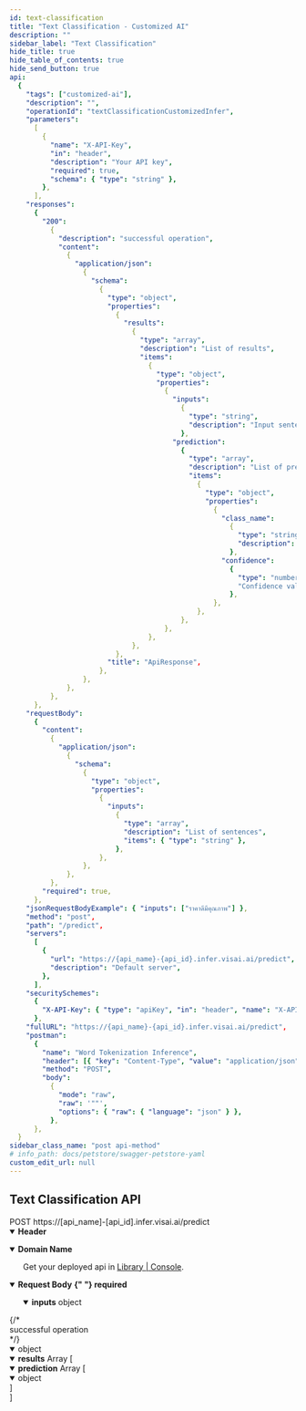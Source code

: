 ```yaml
---
id: text-classification
title: "Text Classification - Customized AI"
description: ""
sidebar_label: "Text Classification"
hide_title: true
hide_table_of_contents: true
hide_send_button: true
api:
  {
    "tags": ["customized-ai"],
    "description": "",
    "operationId": "textClassificationCustomizedInfer",
    "parameters":
      [
        {
          "name": "X-API-Key",
          "in": "header",
          "description": "Your API key",
          "required": true,
          "schema": { "type": "string" },
        },
      ],
    "responses":
      {
        "200":
          {
            "description": "successful operation",
            "content":
              {
                "application/json":
                  {
                    "schema":
                      {
                        "type": "object",
                        "properties":
                          {
                            "results":
                              {
                                "type": "array",
                                "description": "List of results",
                                "items":
                                  {
                                    "type": "object",
                                    "properties":
                                      {
                                        "inputs":
                                          {
                                            "type": "string",
                                            "description": "Input sentence",
                                          },
                                        "prediction":
                                          {
                                            "type": "array",
                                            "description": "List of prediction result",
                                            "items":
                                              {
                                                "type": "object",
                                                "properties":
                                                  {
                                                    "class_name":
                                                      {
                                                        "type": "string",
                                                        "description": "Class name from dataset",
                                                      },
                                                    "confidence":
                                                      {
                                                        "type": "number",
                                                        "Confidence value",
                                                      },
                                                  },
                                              },
                                          },
                                      },
                                  },
                              },
                          },
                        "title": "ApiResponse",
                      },
                  },
              },
          },
      },
    "requestBody":
      {
        "content":
          {
            "application/json":
              {
                "schema":
                  {
                    "type": "object",
                    "properties":
                      {
                        "inputs":
                          {
                            "type": "array",
                            "description": "List of sentences",
                            "items": { "type": "string" },
                          },
                      },
                  },
              },
          },
        "required": true,
      },
    "jsonRequestBodyExample": { "inputs": ["ราคาดีมีคุณภาพ"] },
    "method": "post",
    "path": "/predict",
    "servers":
      [
        {
          "url": "https://{api_name}-{api_id}.infer.visai.ai/predict",
          "description": "Default server",
        },
      ],
    "securitySchemes":
      {
        "X-API-Key": { "type": "apiKey", "in": "header", "name": "X-API-Key" },
      },
    "fullURL": "https://{api_name}-{api_id}.infer.visai.ai/predict",
    "postman":
      {
        "name": "Word Tokenization Inference",
        "header": [{ "key": "Content-Type", "value": "application/json" }],
        "method": "POST",
        "body":
          {
            "mode": "raw",
            "raw": '""',
            "options": { "raw": { "language": "json" } },
          },
      },
  }
sidebar_class_name: "post api-method"
# info_path: docs/petstore/swagger-petstore-yaml
custom_edit_url: null
---
```



## Text Classification API

<div class="custom-url-container">
  <span class="custom-method">POST</span>
  <span class="custom-url">https://[api_name]-[api_id].infer.visai.ai/predict</span>
</div>
<details style={{ marginBottom: "1rem" }} data-collapsed={false} open={true}>
  <summary style={{}}>
    <strong>Header</strong>
  </summary>
  <div>
    <ul>
      <ParamsItem
        className={"paramsItem"}
        param={{
          name: "X-API-Key",
          in: "header",
          description: "Your API key",
          required: true,
          schema: { type: "string" },
        }}
      ></ParamsItem>
    </ul>
  </div>
</details>
<details style={{ marginBottom: "1rem" }} data-collapsed={false} open={true}>
  <summary style={{}}>
    <strong>Domain Name</strong>
  </summary>
  <div>
    <ul>
      <ParamsItem
        className={"paramsItem"}
        param={{
          name: "api_name",
          in: "header",
          description: "Deployed API Name",
          required: true,
          schema: { type: "string" },
        }}
      ></ParamsItem>
      <ParamsItem
        className={"paramsItem"}
        param={{
          name: "api_id",
          in: "header",
          description: "Deployed API ID",
          required: true,
          schema: { type: "string" },
        }}
      ></ParamsItem>
      <div>Get your deployed api in <a href={`https://console.visai.ai/library?tabActive=customized-ai`} target={`_blank`}>Library | Console</a>.</div>
    </ul>
  </div>
</details>
<MimeTabs>
  <TabItem label={"application/json"} value={"application/json"}>
    <details style={{}} data-collapsed={false} open={true}>
      <summary style={{ textAlign: "left" }}>
        <strong>Request Body</strong>
        <strong
          style={{
            fontSize: "var(--ifm-code-font-size)",
            color: "var(--openapi-required)",
          }}
        >
          {" "}
          required
        </strong>
      </summary>
      <ul style={{ marginLeft: "1rem" }}>
        <SchemaItem collapsible={true} className={"schemaItem"}>
          <details style={{}} data-collapsed={false} open={true}>
            <summary style={{}}>
              <strong>inputs</strong>
              <span style={{ opacity: "0.6" }}> object</span>
            </summary>
            <div style={{ marginLeft: "1rem" }}>
              <SchemaItem
                collapsible={false}
                name={""}
                required={false}
                schemaName={"string[]"}
                qualifierMessage={undefined}
                schema={{
                  description: "List of sentence",
                  title: "",
                }}
              ></SchemaItem>
            </div>
          </details>
        </SchemaItem>
      </ul>
    </details>
  </TabItem>
</MimeTabs>
<div>
  <ApiTabs>
    <TabItem label={"200"} value={"200"}>
      {/* <div>successful operation</div> */}
      <div>
        <MimeTabs schemaType={"response"}>
          <TabItem label={"application/json"} value={"application/json"}>
            <SchemaTabs>
              <TabItem label={"Schema"} value={"Schema"}>
                <details style={{}} data-collapsed={false} open={true}>
                  <summary style={{}}>
                    <span style={{ opacity: "0.6" }}> object</span>
                  </summary>
                  <div style={{ marginLeft: "1rem" }}>
                    <SchemaItem
                      collapsible={false}
                      className={"schemaItem"}
                    >
                      <details style={{}} data-collapsed={false} open={true}>
                        <summary style={{}}>
                          <strong>results</strong>
                          <span style={{ opacity: "0.6" }}> Array [</span>
                        </summary>
                        <div style={{ marginLeft: "1rem" }}>
                          <SchemaItem
                            collapsible={false}
                            name={"input"}
                            required={false}
                            schemaName={"string"}
                            qualifierMessage={undefined}
                            schema={{
                              type: "array",
                              description: "Input sentence"
                            }}
                          ></SchemaItem>
                        </div>
                        <SchemaItem
                          collapsible={false}
                          className={"schemaItem"}
                        >
                          <details style={{}} data-collapsed={false} open={true}>
                            <summary style={{}}>
                              <strong>prediction</strong>
                              <span style={{ opacity: "0.6" }}> Array [</span>
                            </summary>
                            <div style={{ marginLeft: "1rem" }}>
                              <SchemaItem
                                collapsible={false}
                                className={"schemaItem"}
                              >
                                <details style={{}} data-collapsed={false} open={true}>
                                  <summary style={{}}>
                                    <span style={{ opacity: "0.6" }}> object</span>
                                  </summary>
                                  <div style={{ marginLeft: "1rem" }}>
                                    <SchemaItem
                                      collapsible={false}
                                      name={"class_name"}
                                      required={false}
                                      schemaName={"string"}
                                      qualifierMessage={undefined}
                                      schema={{
                                        type: "string",
                                        description: "Class name from dataset",
                                      }}
                                    ></SchemaItem>
                                    <SchemaItem
                                      collapsible={false}
                                      name={"confidence"}
                                      required={false}
                                      schemaName={"float"}
                                      qualifierMessage={undefined}
                                      schema={{
                                        type: "float",
                                        description: "Probability class of sentence",
                                      }}
                                    ></SchemaItem>
                                  </div>
                                </details>
                              </SchemaItem>
                            </div>
                            <div
                              style={{
                                fontSize: "var(--ifm-code-font-size)",
                                opacity: "0.6",
                                marginLeft: "-.5rem",
                              }}
                            >
                              ]
                            </div>
                          </details>
                        </SchemaItem>
                        <div
                          style={{
                            fontSize: "var(--ifm-code-font-size)",
                            opacity: "0.6",
                            marginLeft: "-.5rem",
                          }}
                        >
                          ]
                        </div>
                      </details>
                    </SchemaItem>
                  </div>
                </details>
              </TabItem>
              <TabItem
                label={"Example (from schema)"}
                value={"Example (from schema)"}
              >
                <ResponseSamples
                  responseExample={
                    `{
  "results": [
    {
      "input": "ราคาดีมีคุณภาพ",
      "prediction": [
          {
            "class_name": "เกี่ยวกับการบริการ",
            "confidence": 0.5123007644462169
          },
          {
            "class_name": "เกี่ยวกับการขนส่ง",
            "confidence": 0.475151361780465
          },
          {
            "class_name": "เกี่ยวกับราคา",
            "confidence": 1
          },
          {
            "class_name": "เกี่ยวกับคุณภาพสินค้า",
            "confidence": 0.6353219167629959
          }
        ]
      }
    ]
}`
}
language={"json"} ></ResponseSamples>

</TabItem>
</SchemaTabs>
</TabItem>
</MimeTabs>
</div>
</TabItem>

  </ApiTabs>
</div>
